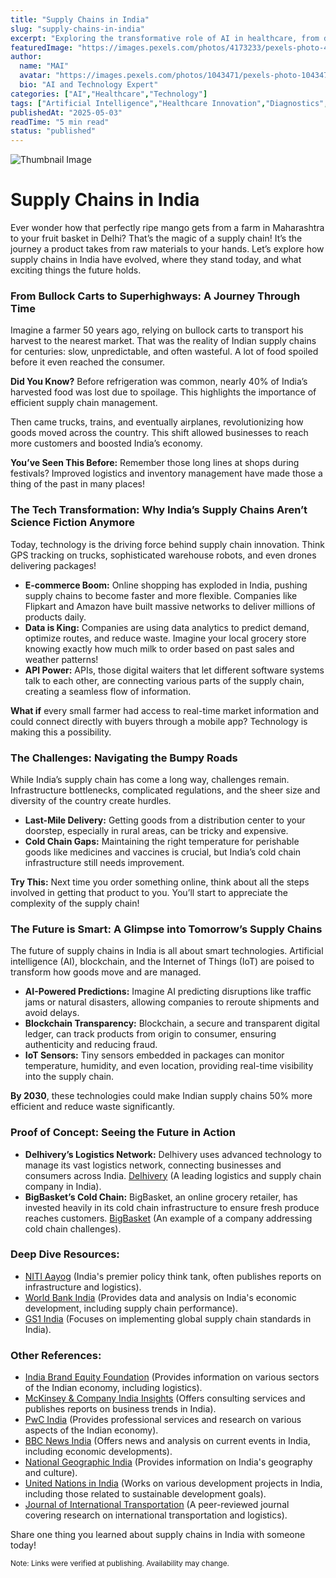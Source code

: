 ```yaml
---
title: "Supply Chains in India"
slug: "supply-chains-in-india"
excerpt: "Exploring the transformative role of AI in healthcare, from diagnostics to drug discovery."
featuredImage: "https://images.pexels.com/photos/4173233/pexels-photo-4173233.jpeg?auto=compress&cs=tinysrgb&w=1260&h=750&dpr=1"
author:
  name: "MAI"
  avatar: "https://images.pexels.com/photos/1043471/pexels-photo-1043471.jpeg?auto=compress&cs=tinysrgb&w=1260&h=750&dpr=1"
  bio: "AI and Technology Expert"
categories: ["AI","Healthcare","Technology"]
tags: ["Artificial Intelligence","Healthcare Innovation","Diagnostics","Drug Discovery"]
publishedAt: "2025-05-03"
readTime: "5 min read"
status: "published"
---
```

![Thumbnail Image](https://images.pexels.com/photos/4173233/pexels-photo-4173233.jpeg?auto=compress&cs=tinysrgb&w=1260&h=750&dpr=1 "AI in Healthcare")

# Supply Chains in India

Ever wonder how that perfectly ripe mango gets from a farm in Maharashtra to your fruit basket in Delhi? That’s the magic of a supply chain! It’s the journey a product takes from raw materials to your hands. Let’s explore how supply chains in India have evolved, where they stand today, and what exciting things the future holds.

### From Bullock Carts to Superhighways: A Journey Through Time

Imagine a farmer 50 years ago, relying on bullock carts to transport his harvest to the nearest market. That was the reality of Indian supply chains for centuries: slow, unpredictable, and often wasteful.  A lot of food spoiled before it even reached the consumer.

**Did You Know?**  Before refrigeration was common, nearly 40% of India’s harvested food was lost due to spoilage.  This highlights the importance of efficient supply chain management.

Then came trucks, trains, and eventually airplanes, revolutionizing how goods moved across the country.  This shift allowed businesses to reach more customers and boosted India’s economy.

**You’ve Seen This Before:** Remember those long lines at shops during festivals?  Improved logistics and inventory management have made those a thing of the past in many places!

### The Tech Transformation: Why India’s Supply Chains Aren’t Science Fiction Anymore

Today, technology is the driving force behind supply chain innovation.  Think GPS tracking on trucks, sophisticated warehouse robots, and even drones delivering packages!

* **E-commerce Boom:**  Online shopping has exploded in India, pushing supply chains to become faster and more flexible.  Companies like Flipkart and Amazon have built massive networks to deliver millions of products daily.
* **Data is King:** Companies are using data analytics to predict demand, optimize routes, and reduce waste. Imagine your local grocery store knowing exactly how much milk to order based on past sales and weather patterns!
* **API Power:**  APIs, those digital waiters that let different software systems talk to each other, are connecting various parts of the supply chain, creating a seamless flow of information.

**What if** every small farmer had access to real-time market information and could connect directly with buyers through a mobile app?  Technology is making this a possibility.

###  The Challenges:  Navigating the Bumpy Roads

While India’s supply chain has come a long way, challenges remain.  Infrastructure bottlenecks, complicated regulations, and the sheer size and diversity of the country create hurdles.

* **Last-Mile Delivery:**  Getting goods from a distribution center to your doorstep, especially in rural areas, can be tricky and expensive.
* **Cold Chain Gaps:**  Maintaining the right temperature for perishable goods like medicines and vaccines is crucial, but India’s cold chain infrastructure still needs improvement.

**Try This:**  Next time you order something online, think about all the steps involved in getting that product to you.  You’ll start to appreciate the complexity of the supply chain!

###  The Future is Smart:  A Glimpse into Tomorrow’s Supply Chains

The future of supply chains in India is all about smart technologies.  Artificial intelligence (AI), blockchain, and the Internet of Things (IoT) are poised to transform how goods move and are managed.

* **AI-Powered Predictions:**  Imagine AI predicting disruptions like traffic jams or natural disasters, allowing companies to reroute shipments and avoid delays.
* **Blockchain Transparency:**  Blockchain, a secure and transparent digital ledger, can track products from origin to consumer, ensuring authenticity and reducing fraud.
* **IoT Sensors:**  Tiny sensors embedded in packages can monitor temperature, humidity, and even location, providing real-time visibility into the supply chain.

**By 2030**, these technologies could make Indian supply chains 50% more efficient and reduce waste significantly.

### Proof of Concept:  Seeing the Future in Action

* **Delhivery’s Logistics Network:**  Delhivery uses advanced technology to manage its vast logistics network, connecting businesses and consumers across India. <a href="https://www.delhivery.com/" target="_blank">Delhivery</a> (A leading logistics and supply chain company in India).
* **BigBasket’s Cold Chain:**  BigBasket, an online grocery retailer, has invested heavily in its cold chain infrastructure to ensure fresh produce reaches customers. <a href="https://www.bigbasket.com/" target="_blank">BigBasket</a> (An example of a company addressing cold chain challenges).


### Deep Dive Resources:

* <a href="https://niti.gov.in/" target="_blank">NITI Aayog</a> (India's premier policy think tank, often publishes reports on infrastructure and logistics).
* <a href="https://www.worldbank.org/en/country/india" target="_blank">World Bank India</a> (Provides data and analysis on India's economic development, including supply chain performance).
* <a href="https://www.gs1india.org/" target="_blank">GS1 India</a> (Focuses on implementing global supply chain standards in India).


### Other References:

* <a href="https://www.ibef.org/" target="_blank">India Brand Equity Foundation</a> (Provides information on various sectors of the Indian economy, including logistics).
* <a href="https://www.mckinsey.com/featured-insights/india" target="_blank">McKinsey & Company India Insights</a> (Offers consulting services and publishes reports on business trends in India).
* <a href="https://www.pwc.in/" target="_blank">PwC India</a> (Provides professional services and research on various aspects of the Indian economy).
* <a href="https://www.bbc.co.uk/news/world-asia-india" target="_blank">BBC News India</a> (Offers news and analysis on current events in India, including economic developments).
* <a href="https://www.nationalgeographic.com/travel/article/india" target="_blank">National Geographic India</a> (Provides information on India's geography and culture).
* <a href="https://www.un.org/india/" target="_blank">United Nations in India</a> (Works on various development projects in India, including those related to sustainable development goals).
* <a href="https://journals.sagepub.com/home/jit" target="_blank">Journal of International Transportation</a> (A peer-reviewed journal covering research on international transportation and logistics).


Share one thing you learned about supply chains in India with someone today!

<small>Note: Links were verified at publishing. Availability may change.</small>
